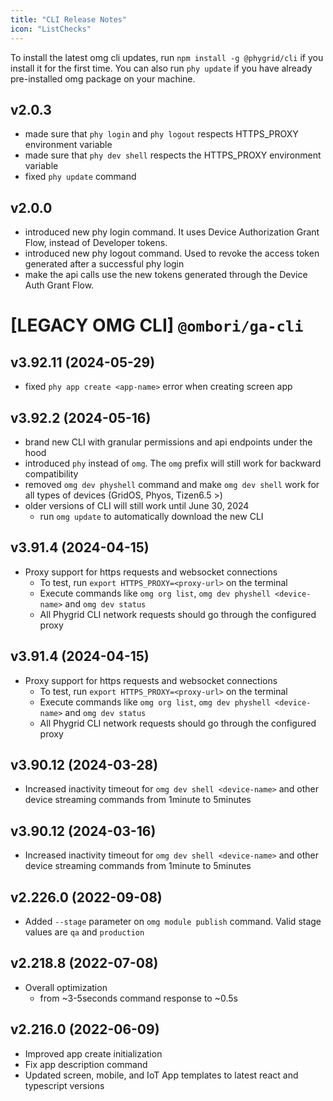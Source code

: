 ```yaml
---
title: "CLI Release Notes"
icon: "ListChecks"
---
```


To install the latest omg cli updates, run `npm install -g @phygrid/cli` if you install it for the first time. You can also run `phy update` if you have already pre-installed omg package on your machine.

## v2.0.3

- made sure that `phy login` and `phy logout` respects HTTPS_PROXY environment variable
- made sure that `phy dev shell` respects the HTTPS_PROXY environment variable
- fixed `phy update` command

## v2.0.0

- introduced new phy login command. It uses Device Authorization Grant Flow, instead of Developer tokens.
- introduced new phy logout command. Used to revoke the access token generated after a successful phy login
- make the api calls use the new tokens generated through the Device Auth Grant Flow.

# [LEGACY OMG CLI] `@ombori/ga-cli`

## v3.92.11 (2024-05-29)

- fixed `phy app create <app-name>` error when creating screen app

## v3.92.2 (2024-05-16)

- brand new CLI with granular permissions and api endpoints under the hood
- introduced `phy` instead of `omg`. The `omg` prefix will still work for backward compatibility
- removed `omg dev physhell` command and make `omg dev shell` work for all types of devices (GridOS, Phyos, Tizen6.5 >)
- older versions of CLI will still work until June 30, 2024
  - run `omg update` to automatically download the new CLI

## v3.91.4 (2024-04-15)

- Proxy support for https requests and websocket connections
  - To test, run `export HTTPS_PROXY=<proxy-url>` on the terminal
  - Execute commands like `omg org list`, `omg dev physhell <device-name>` and `omg dev status`
  - All Phygrid CLI network requests should go through the configured proxy

## v3.91.4 (2024-04-15)

- Proxy support for https requests and websocket connections
  - To test, run `export HTTPS_PROXY=<proxy-url>` on the terminal
  - Execute commands like `omg org list`, `omg dev physhell <device-name>` and `omg dev status`
  - All Phygrid CLI network requests should go through the configured proxy

## v3.90.12 (2024-03-28)

- Increased inactivity timeout for `omg dev shell <device-name>` and other device streaming commands from 1minute to 5minutes

## v3.90.12 (2024-03-16)

- Increased inactivity timeout for `omg dev shell <device-name>` and other device streaming commands from 1minute to 5minutes

## v2.226.0 (2022-09-08)

- Added `--stage` parameter on `omg module publish` command. Valid stage values are `qa` and `production`

## v2.218.8 (2022-07-08)

- Overall optimization
  - from ~3-5seconds command response to ~0.5s

## v2.216.0 (2022-06-09)

- Improved app create initialization
- Fix app description command
- Updated screen, mobile, and IoT App templates to latest react and typescript versions
